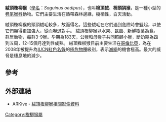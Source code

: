 {{Speciesbox
| name = 絨頂檉柳猴
| status = CR
| trend = unknown
| status_system = iucn3.1
| status_ref = <ref>{{IUCN2008|assessors=Savage, A. & Causado, J.|year=2008|id=19823|title=Saguinus oedipus|downloaded=2010-12-04}}</ref>
| image = Lisztaffe - Cottontop Tamarin - Saguinus oedipus.jpg
| image_width = 250px
| genus = Saguinus
| species = oedipus
| authority = ([[卡爾·林奈|Linnaeus]], 1758)
}}

'''絨頂檉柳猴'''（[[學名|學名]]：''Saguinus oedipus''），也叫'''棉頂狨'''、'''棉頭狷猴'''，是一種小型的[[卷尾猴科|卷尾猴科]]動物。它們主要生活在熱帶森林邊緣，樹栖性，白天活動。

絨頂檉柳猴的頭頂絨毛較多，故而得名，這些絨毛在它們遇到危險時會竪起，以使它們顯得更加強大，從而嚇退對手。
絨頂檉柳猴以水果、昆蟲、新鮮樹葉為食。
群居動物，每群3-9猴。孕期為183天，公猴和母猴子共同照顧小猴，斷奶期為四到五周，12-15個月達到性成熟。 
絨頂檉柳猴目前主要生活在[[哥倫比亞|哥倫比亞]]，為在2008年被提升為[[IUCN紅色名錄|IUCN紅色名錄]]的[[極危物種|極危物種]]級別，表示[[滅絕|滅絕]]的機會極高。最大的威脅是棲息地的減少。

==參考==
{{reflist}}

==外部連結==
*ARKive - [https://web.archive.org/web/20070404022031/http://www.arkive.org/species/GES/mammals/Saguinus_oedipus/ 絨頂檉柳猴相關影像資料]

{{taxonbar}}

[[Category:檉柳猴屬|Category:檉柳猴屬]]